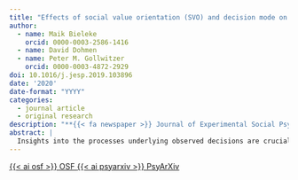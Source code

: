 ```yaml
---
title: "Effects of social value orientation (SVO) and decision mode on controlled information acquisition - A Mouselab perspective"
author:
  - name: Maik Bieleke
    orcid: 0000-0003-2586-1416
  - name: David Dohmen
  - name: Peter M. Gollwitzer
    orcid: 0000-0003-4872-2929
doi: 10.1016/j.jesp.2019.103896
date: '2020'
date-format: "YYYY"
categories:
  - journal article
  - original research
description: "**{{< fa newspaper >}} Journal of Experimental Social Psychology**"
abstract: |
  Insights into the processes underlying observed decisions are crucial for a comprehensive understanding of behavior. We investigate how individual social value orientation (SVO) relates to controlled information acquisition and how this relationship may be governed by intuitive versus reflective decision modes. We measure controlled information acquisition with the process tracing tool Mouselab and demonstrate its potential for advancing research on social decision-making. In two experiments, participants worked on two consecutive SVO tasks, in which they allocated points between themselves and others. Information regarding the available distributions of points had to be actively acquired by moving the mouse cursor over corresponding boxes on the screen. We observed a stable relationship between SVO and controlled information acquisition in both experiments: less selfish participants acquired more information and made more other-oriented acquisitions, and this relationship showed up in both an intuitive and a reflective decision mode. However, participants in a reflective decision mode acquired more information, their acquisitions were more strongly other-oriented, and their decisions were more prosocial compared to participants in an intuitive mode. Taken together, our results advance research on SVO by showing that non-selfish individuals invest considerable time and effort to gauge the consequences of their decisions for others, which might underlie the pervasive effects of SVO on many socially relevant behaviors. Moreover, we demonstrate how intuitive versus reflective decision modes can alter controlled information acquisition. Finally, our results illustrate that Mouselab is a simple-to-use and versatile tool for tracing cognitive processes underlying social psychological phenomena.
---
```


<!-- OSF -->
<a 
  target = "_blank" 
  class = "btn btn-dark rounded-pill" 
  href = "https://osf.io/qa8wr/" 
  role = "button">
{{< ai osf >}} OSF
</a>
<!-- PsyArXiv -->
<a 
  target = "_blank"
  class = "btn btn-dark rounded-pill"
  href = "https://psyarxiv.com/fmtdu/"
  role = "button">
{{< ai psyarxiv >}} PsyArXiv
</a>
